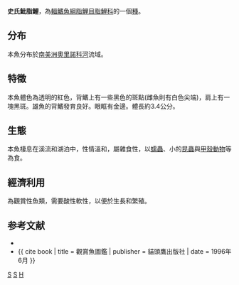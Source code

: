{{Speciesbox 
| taxon = Hyphessobrycon sweglesi
| image = Megalamphodussweglesi01.jpg
| status = NE
| status_system = IUCN3.1
| authority =  [[Géry|Géry]], 1961
| synonyms = *''Magalamphodus sweglesi''<br /><small>Géry, 1961</small> '' 
}}
'''史氏魮脂鯉'''，為[[輻鰭魚綱|輻鰭魚綱]][[脂鯉目|脂鯉目]][[脂鯉科|脂鯉科]]的一個[[種|種]]。

== 分布 ==
本魚分布於[[南美洲|南美洲]][[奧里諾科河|奧里諾科河]]流域。

== 特徵 ==
本魚體色為透明的紅色，背鰭上有一些黑色的斑點(雌魚則有白色尖端)，肩上有一塊黑斑。雄魚的背鰭發育良好。眼眶有金邊。體長約3.4公分。

== 生態 ==
本魚棲息在溪流和湖泊中，性情溫和，屬雜食性，以[[蠕蟲|蠕蟲]]、小的[[昆蟲|昆蟲]]與[[甲殼動物|甲殼動物]]等為食。

== 經濟利用 ==
為觀賞性魚類，需要酸性軟性，以便於生長和繁殖。

== 参考文献 ==
{{refbegin}}
*{{FishBase_species|genus=Hyphessobrycon|species=sweglesi|year=2011|month=12}}
*{{ cite book | title = 觀賞魚圖鑑 | publisher = 貓頭鷹出版社 | date = 1996年6月 }}
{{refend}}
{{Taxonbar|from=Q1049418}}

[[Category:觀賞魚|S]]
[[Category:魮脂鯉屬|S]]
[[Category:1961年描述的鱼类|H]]